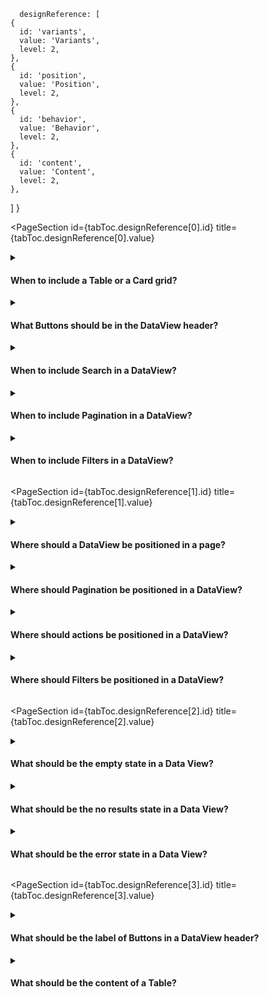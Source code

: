 
      designReference: [
    {
      id: 'variants',
      value: 'Variants',
      level: 2,
    },
    {
      id: 'position',
      value: 'Position',
      level: 2,
    },
    {
      id: 'behavior',
      value: 'Behavior',
      level: 2,
    },
    {
      id: 'content',
      value: 'Content',
      level: 2,
    },
  ]
}

<PageSection
  id={tabToc.designReference[0].id}
  title={tabToc.designReference[0].value}
>

  <details>
    <summary><h4>When to include a Table or a Card grid?</h4></summary>
    <div>
      More than one layout type can be included in a DataView, but the default layout should be the one that prioritizes the property that best identifies the item. When deciding which layouts to support, follow these recommendations:
      <ul>
        <li>Include a List layout with a Table when there are important item properties that are textual and may need to be compared. For example, a list of products, promotions, or orders.</li>
        <li>Include a Grid layout with Cards when there are important item properties that are visual. For example, app logos in a list of apps or thumbnails in a media gallery.</li>
      </ul>
    </div>
  </details>

<details>
  <summary><h4>What Buttons should be in the DataView header?</h4></summary>
  <div>
    Include tertiary neutral Buttons in the DataView header for actions that are related to the items being shown but don't modify them. For example, <em>Export</em> or <em>Import</em>.
    <br />< br/>
    <strong>What to avoid:</strong>
    <ul>
      <li>Don't add primary or secondary actions, such as <em>Create item</em>.</li>
      <li>Don't add actions that are not directly related to the content being shown.</li>
      <li>Don't use Buttons to filter items or to toggle the visibility of filters.</li>
    </ul>
  </div>
</details>

<details>
  <summary><h4>When to include Search in a DataView?</h4></summary>
  <div>
     Always, to make it easier for merchants to find the information they are looking for. Support at least searching for Name or ID. Read the <a href="https://admin-ui.vercel.app/components/search">Search</a> documentation for more information.
  </div>
</details>

<details>
  <summary><h4>When to include Pagination in a DataView?</h4></summary>
  <div>
     When there are more than 10 entries in the Table. Read the <a href="https://admin-ui.vercel.app/components/pagination">Pagination</a> documentation for more information.
  </div>
</details>

<details>
  <summary><h4>When to include Filters in a DataView?</h4></summary>
  <div>
     When there are predefined options for properties that can be chosen as criteria to filter items. Read the <a href="https://admin-ui.vercel.app/components/filter">Filter</a> documentation for more information.
  </div>
</details>

</PageSection>

<PageSection
  id={tabToc.designReference[1].id}
  title={tabToc.designReference[1].value}
>

<details>
  <summary><h4>Where should a DataView be positioned in a page?</h4></summary>
  <div>
    <ul>
      <li>Use the DataView directly in a Page or inside a Card or Modal.</li>
      <li>Fill the entire width of the container, but respect its horizontal margin.</li>
      <li>Read the <a href="https://admin-ui.vercel.app/templates/listing-page">Listing page Template</a> documentation to learn more about how to position the DataView in a dedicated page.</li>
    </ul>
  </div>
</details>

<details>
  <summary><h4>Where should Pagination be positioned in a DataView?</h4></summary>
  <div>
    Considering left-to-right interfaces, follow these recommendations:
    <ul>
      <li>Position the Pagination in the top right, directly above the content and filters.</li>
      <li>When the list has a vertical scroll, duplicate the Pagination after the content in the bottom right.</li>
    </ul>
    Read the <a href="https://admin-ui.vercel.app/components/pagination">Pagination documentation</a> for more information.<br /><br/>
    <strong>What to avoid:</strong><br />
    <ul>
      <li>Don't position the Pagination in a different container than the DataView.</li>
    </ul>
  </div>
</details>

<details>
  <summary><h4>Where should actions be positioned in a DataView?</h4></summary>
  <div>
    Considering left-to-right interfaces, follow these recommendations:
    <ul>
      <li>If there is no Pagination, actions should be aligned to the right in the header.</li>
      <li>If there is Pagination, actions should be to the left of Pagination, but both should be aligned to the right in the header.</li>
    </ul>
    <br />
    <strong>What to avoid:</strong><br />
    <ul>
      <li>Don't use too many actions in each row. Limit to a maximum of five.</li>
    </ul>
  </div>
</details>

<details>
  <summary><h4>Where should Filters be positioned in a DataView?</h4></summary>
  <div>
    Considering left-to-right interfaces, follow these recommendations:
    <ul>
      <li>Position Filters directly above the content that will be filtered and below the Search.</li>
      <li>Align Filters to the left.</li>
    </ul>
    <br />
    <strong>What to avoid:</strong><br />
    <ul>
      <li>Avoid positioning the filters in a different container than the DataView.</li>
    </ul>
  </div>
</details>

</PageSection>
  
<PageSection
  id={tabToc.designReference[2].id}
  title={tabToc.designReference[2].value}
>

<details>
  <summary><h4>What should be the empty state in a Data View?</h4></summary>
  The Data View includes a default 'empty' state for when no items exist in a list. This scenario should be represented by the following characteristics:
  <ul>
    <li>Hide elements that are unnecessary in this state such as the search field, any filters, and both pagination triggers.</li>
    <li>Replace the Table or any other container being used to display the items by the phrase <em>No [entity name] yet</em> and, when it is possible to create items, the <em>Create [entity name]</em> action. This content should be styled and positioned according to the implementation.</li>
  </ul>
  <br />
  <div>
    <strong>What to avoid:</strong>
    <ul>
      <li>Don't use technical language or internal concepts in the empty state message.</li>
      <li>Don't distract users with unnecessary elements or actions.</li>
    </ul>
  </div>
</details>

<details>
  <summary><h4>What should be the no results state in a Data View?</h4></summary>
  The Data View includes a default 'no results' state for when the search works but there are no results matching the query. This scenario should be represented by the following characteristics:
  <ul>
    <li>Keep the search field, any filters and buttons active and disable both pagination triggers.</li>
    <li>Replace the Table or any other container being used to display the items by the phrase <em>No results found</em> and the <em>Try using different terms or filters</em> instruction. This content should be styled and positioned according to the implementation.</li>
  </ul>
  <br />
  <div>
    <strong>What to avoid:</strong>
    <ul>
      <li>Don't use technical language or internal concepts in the no results message.</li>
      <li>Don't distract users with unnecessary elements or actions.</li>
    </ul>
  </div>
</details>

<details>
  <summary><h4>What should be the error state in a Data View?</h4></summary>
  The Data View includes a default 'error' state for when an error prevents items from loading or the search from returning results. This scenario should be represented by the following characteristics:
    <ul>
        <li>Keep the search field and any filters active and disable both pagination triggers. Disable other buttons if they are unable to be triggered in this state.</li>
        <li>Replace the Table or any other container being used to display the items by the default illustration, the phrase Something went wrong and the Try again action. This content should be styled and positioned according to the implementation.</li>
    </ul>
    <br />
    <div><strong>What to avoid:</strong></div>
    <ul>
        <li>Don't overload the user with too much information or too many options in the error state.</li>
        <li>Avoid making the error state too prominent, as it may be a rare scenario for the user to encounter.</li>
    </ul>
</details>

</PageSection>


<PageSection
  id={tabToc.designReference[3].id}
  title={tabToc.designReference[3].value}
>

<details>
  <summary><h4>What should be the label of Buttons in a DataView header?</h4></summary>
  <div>
    Read the <a href="https://admin-ui.vercel.app/components/button">Button</a> documentation for more information on action labels.
  </div>
</details>

<details>
  <summary><h4>What should be the content of a Table?</h4></summary>
  <div>
    Read the <a href="https://admin-ui.vercel.app/components/table">Table</a> documentation for more information on Table content.
  </div>
</details>

</PageSection>